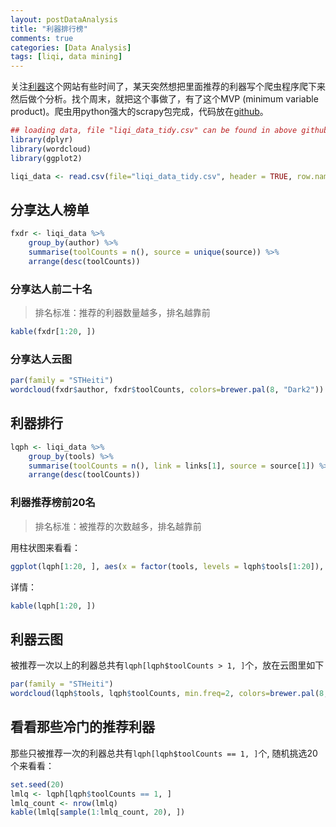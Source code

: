 ```yaml
---
layout: postDataAnalysis
title: "利器排行榜"
comments: true
categories: [Data Analysis]
tags: [liqi, data mining]
---
```


关注[利器](http://liqi.io)这个网站有些时间了，某天突然想把里面推荐的利器写个爬虫程序爬下来然后做个分析。找个周末，就把这个事做了，有了这个MVP (minimum variable product)。爬虫用python强大的scrapy包完成，代码放在[github](https://github.com/haoeric/liqiSpider)。

```r
## loading data, file "liqi_data_tidy.csv" can be found in above github link
library(dplyr)
library(wordcloud)
library(ggplot2)

liqi_data <- read.csv(file="liqi_data_tidy.csv", header = TRUE, row.names = 1, stringsAsFactors = FALSE)
```


## 分享达人榜单

```r
fxdr <- liqi_data %>% 
    group_by(author) %>%
    summarise(toolCounts = n(), source = unique(source)) %>%
    arrange(desc(toolCounts)) 
```

### 分享达人前二十名

> 排名标准：推荐的利器数量越多，排名越靠前

```r
kable(fxdr[1:20, ])
```

### 分享达人云图

```r
par(family = "STHeiti")
wordcloud(fxdr$author, fxdr$toolCounts, colors=brewer.pal(8, "Dark2"))
```


## 利器排行

```r
lqph <- liqi_data %>% 
    group_by(tools) %>%
    summarise(toolCounts = n(), link = links[1], source = source[1]) %>%
    arrange(desc(toolCounts)) 
```

### 利器推荐榜前20名

> 排名标准：被推荐的次数越多，排名越靠前

用柱状图来看看：

```r
ggplot(lqph[1:20, ], aes(x = factor(tools, levels = lqph$tools[1:20]), y = toolCounts)) + geom_bar(stat = "identity", fill="lightgreen") + theme_bw() + theme(axis.text.x = element_text(angle = 90, hjust = 1, face = "bold")) + geom_text(stat='identity',aes(label=toolCounts), vjust=-0.1) + xlab("") + ylab("sharetimes")
```

详情：

```r
kable(lqph[1:20, ])
```


## 利器云图

被推荐一次以上的利器总共有`lqph[lqph$toolCounts > 1, ]`个，放在云图里如下
    
```r
par(family = "STHeiti")
wordcloud(lqph$tools, lqph$toolCounts, min.freq=2, colors=brewer.pal(8, "Dark2"))
```


## 看看那些冷门的推荐利器

那些只被推荐一次的利器总共有`lqph[lqph$toolCounts == 1, ]`个, 随机挑选20个来看看：

```r
set.seed(20)
lmlq <- lqph[lqph$toolCounts == 1, ]
lmlq_count <- nrow(lmlq)
kable(lmlq[sample(1:lmlq_count, 20), ])
```



